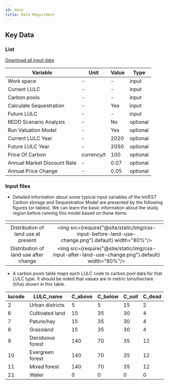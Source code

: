```yaml
---
id: data
title: Data Requirment
---
```


## Key Data

### List
[Download all input data](http://invest-model-input-files.s3-website-ap-southeast-1.amazonaws.com/)

| Variable                           | Unit                | Value               | Type                |
| -----------------------------------| ------------------- |---------------------|---------------------|
| Work space                         | -                   | -                   | input               |
| Current LULC                       | -                   | -                   | input               |
| Carbon pools                       | -                   | -                   | input               |
| Calculate Sequestration            | -                   | Yes                 | input               |
| Future LULC                        | -                   | -                   | input               |
| REDD Scenario Analysis             | -                   | No                  | optional            |
| Run Valuation Model                | -                   | Yes                 | optional            |
| Current LULC Year                  | -                   | 2020                | optional            |
| Future LULC Year                   | -                   | 2050                | optional            |
| Price Of Carbon                    | currency/t          | 100                 | optional            |
| Annual Market Discount Rate        | -                   | 0.07                | optional            |
| Annual Price Change                | -                   | 0.05                | optional            |



### Input files  
- Detailed information about some typical input variables of the InVEST Carbon storage and Sequestration Model are presented by the following figures (or tables). We can learn the basic information about the study region before running this model based on these items.  

| <!-- -->                                            | <!-- -->            |            
| :-------------------------------------------------: | :-----------------: |
| Distribution of land use at present                 |<img src={require("@site/static/img/css-input-before-land-use-change.png").default} width="80%"/> |
| Distribution of land use after change               |<img src={require("@site/static/img/css-input-after-land-use-change.png").default} width="80%"/> |

- A carbon pools table maps each LULC code to carbon pool data for that LULC type. It should be noted that values are in metric tons/hectare (t/ha) shown in this table.  

| lucode   | LULC_name        | C_above   | C_below   | C_soil    | C_dead    |
| ---------| ---------------- | --------- | --------- | --------- | --------- | 
| 2        | Urban districts  | 5         | 5         | 15        | 2         |
| 6        | Cultivated land  | 15        | 35        | 30        | 4         |
| 7        | Pature/hay       | 15        | 35        | 30        | 4         |
| 8        | Grassland        | 15        | 35        | 30        | 4         |
| 9        | Deciduous forest | 140       | 70        | 35        | 12        |
| 10       | Evergreen forest | 140       | 70        | 35        | 12        |
| 11       | Mixed forest     | 140       | 70        | 35        | 12        |
| 21       | Water            | 0         | 0         | 0         | 0         |
